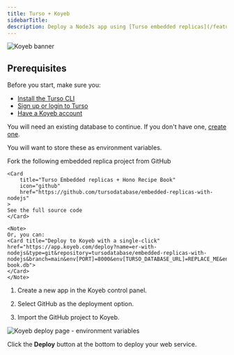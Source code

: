 ```yaml
---
title: Turso + Koyeb
sidebarTitle: 
description: Deploy a NodeJs app using [Turso embedded replicas](/features/embedded-replicas) to [koyeb](https://www.koyeb.com/).
---
```


![Koyeb banner](/images/platforms/koyeb-banner.png)

## Prerequisites

Before you start, make sure you:

- [Install the Turso CLI](/cli/installation)
- [Sign up or login to Turso](/cli/authentication#signup)
- [Have a Koyeb account](https://app.koyeb.com/)

<Steps>

<Step title="Retrieve database credentials">

You will need an existing database to continue. If you don't have one, [create one](/quickstart).

<Snippet file="retrieve-database-credentials.mdx" />

<Info>You will want to store these as environment variables.</Info>

</Step>

<Step>
    Fork the following embedded replica project from GitHub

    <Card
        title="Turso Embedded replicas + Hono Recipe Book"
        icon="github"
        href="https://github.com/tursodatabase/embedded-replicas-with-nodejs"
    >
    See the full source code
    </Card>

    <Note>
    Or, you can:
    <Card title="Deploy to Koyeb with a single-click" href="https://app.koyeb.com/deploy?name=er-with-nodejs&type=git&repository=tursodatabase/embedded-replicas-with-nodejs&branch=main&env[PORT]=8000&env[TURSO_DATABASE_URL]=REPLACE_ME&env[TURSO_AUTH_TOKEN]=REPLACE_ME&env[LOCAL_DB]=file:db/recipe-book.db">
    </Card>
    </Note>
</Step>

<Step title="Add a new Koyeb app">

1. Create a new app in the Koyeb control panel.

2. Select GitHub as the deployment option.

3. Import the GitHub project to Koyeb.

</Step>

<Step title="Fill in the environment variables on Koyeb's deploy page">

![Koyeb deploy page - environment variables](/images/platforms/koyeb-env-variables.png)

</Step>

<Step title="Deploy">

Click the **Deploy** button at the bottom to deploy your web service.

</Step>

</Steps>